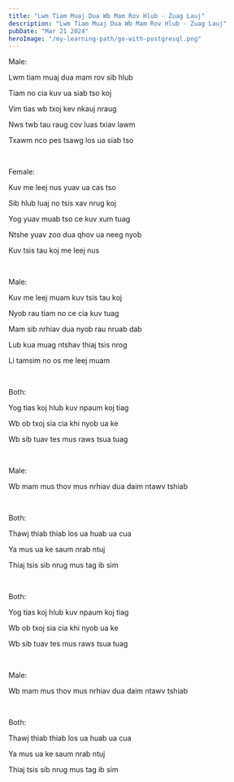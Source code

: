 ```yaml
---
title: "Lwm Tiam Muaj Dua Wb Mam Rov Hlub - Zuag Lauj"
description: "Lwm Tiam Muaj Dua Wb Mam Rov Hlub - Zuag Lauj"
pubDate: "Mar 21 2024"
heroImage: "/my-learning-path/go-with-postgresql.png"
---
```



Male:

Lwm tiam muaj dua mam rov sib hlub

Tiam no cia kuv ua siab tso koj

Vim tias wb txoj kev nkauj nraug

Nws twb tau raug cov luas txiav lawm

Txawm nco pes tsawg los ua siab tso

<br />

Female:

Kuv me leej nus yuav ua cas tso

Sib hlub luaj no tsis xav nrug koj

Yog yuav muab tso ce kuv xum tuag

Ntshe yuav zoo dua qhov ua neeg nyob

Kuv tsis tau koj me leej nus

<br />

Male:

Kuv me leej muam kuv tsis tau koj

Nyob rau tiam no ce cia kuv tuag

Mam sib nrhiav dua nyob rau nruab dab

Lub kua muag ntshav thiaj tsis nrog

Li tamsim no os me leej muam

<br />

Both:

Yog tias koj hlub kuv npaum koj tiag

Wb ob txoj sia cia khi nyob ua ke

Wb sib tuav tes mus raws tsua tuag

<br />

Male:

Wb mam mus thov mus nrhiav dua daim ntawv tshiab

<br />

Both:

Thawj thiab thiab los ua huab ua cua

Ya mus ua ke saum nrab ntuj

Thiaj tsis sib nrug mus tag ib sim

<br />

Both:

Yog tias koj hlub kuv npaum koj tiag

Wb ob txoj sia cia khi nyob ua ke

Wb sib tuav tes mus raws tsua tuag

<br />

Male:

Wb mam mus thov mus nrhiav dua daim ntawv tshiab

<br />

Both:

Thawj thiab thiab los ua huab ua cua

Ya mus ua ke saum nrab ntuj

Thiaj tsis sib nrug mus tag ib sim